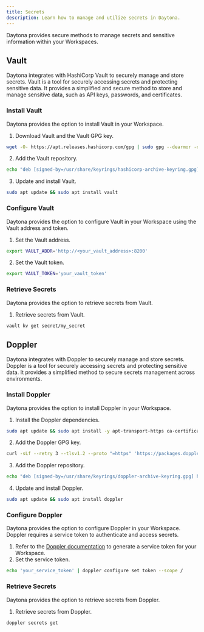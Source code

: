 ```yaml
---
title: Secrets
description: Learn how to manage and utilize secrets in Daytona.
---
```


Daytona provides secure methods to manage secrets and sensitive information within your Workspaces.

## Vault

Daytona integrates with HashiCorp Vault to securely manage and store secrets. Vault is a tool for securely accessing secrets and protecting sensitive data. It provides a simplified and secure method to store and manage sensitive data, such as API keys, passwords, and certificates.

### Install Vault

Daytona provides the option to install Vault in your Workspace.

1. Download Vault and the Vault GPG key.

```sh
wget -O- https://apt.releases.hashicorp.com/gpg | sudo gpg --dearmor -o /usr/share/keyrings/hashicorp-archive-keyring.gpg
```

2. Add the Vault repository.

```sh
echo "deb [signed-by=/usr/share/keyrings/hashicorp-archive-keyring.gpg] https://apt.releases.hashicorp.com $(lsb_release -cs) main" | sudo tee /etc/apt/sources.list.d/hashicorp.list
```

3. Update and install Vault.

```sh
sudo apt update && sudo apt install vault
```

### Configure Vault

Daytona provides the option to configure Vault in your Workspace using the Vault address and token.

1. Set the Vault address.

```sh
export VAULT_ADDR='http://<your_vault_address>:8200'
```

2. Set the Vault token.

```sh
export VAULT_TOKEN='your_vault_token'
```

### Retrieve Secrets

Daytona provides the option to retrieve secrets from Vault.

1. Retrieve secrets from Vault.

```sh
vault kv get secret/my_secret
```

## Doppler

Daytona integrates with Doppler to securely manage and store secrets. Doppler is a tool for securely accessing secrets and protecting sensitive data. It provides a simplified method to secure secrets management across environments.

### Install Doppler

Daytona provides the option to install Doppler in your Workspace.

1. Install the Doppler dependencies.

```sh
sudo apt update && sudo apt install -y apt-transport-https ca-certificates curl gnupg
```

2. Add the Doppler GPG key.

```sh
curl -sLf --retry 3 --tlsv1.2 --proto "=https" 'https://packages.doppler.com/public/cli/gpg.DE2A7741A397C129.key' | sudo gpg --dearmor -o /usr/share/keyrings/doppler-archive-keyring.gpg
```

3. Add the Doppler repository.

```sh
echo "deb [signed-by=/usr/share/keyrings/doppler-archive-keyring.gpg] https://packages.doppler.com/public/cli/deb/debian any-version main" | sudo tee /etc/apt/sources.list.d/doppler-cli.list
```

4. Update and install Doppler.

```sh
sudo apt update && sudo apt install doppler
```

### Configure Doppler

Daytona provides the option to configure Doppler in your Workspace. Doppler requires a service token to authenticate and access secrets.

1. Refer to the [Doppler documentation](https://docs.doppler.com/docs/service-tokens) to generate a service token for your Workspace.
2. Set the service token.
    
```sh
echo 'your_service_token' | doppler configure set token --scope /
```

### Retrieve Secrets

Daytona provides the option to retrieve secrets from Doppler.

1. Retrieve secrets from Doppler.

```sh
doppler secrets get
```
